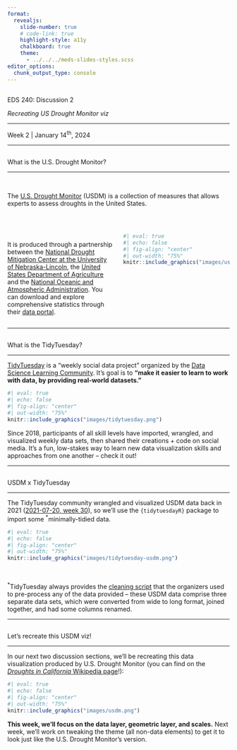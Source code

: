 ```yaml
---
format: 
  revealjs:
    slide-number: true
    # code-link: true
    highlight-style: a11y
    chalkboard: true
    theme: 
      - ../../../meds-slides-styles.scss
editor_options: 
  chunk_output_type: console
---
```


## {#title-slide data-menu-title="Title Slide" background="#047C91"} 

[EDS 240: Discussion 2]{.custom-title}

[*Recreating US Drought Monitor viz*]{.custom-subtitle}

<hr class="hr-dark-blue">

[Week 2 | January 14^th^, 2024]{.custom-subtitle3}

---

## {#what-is-USDM data-menu-title="What is USDM?"}

[What is the U.S. Drought Monitor?]{.slide-title}

<hr>

<br>

[The [U.S. Drought Monitor](https://droughtmonitor.unl.edu/){target="_blank"} (USDM) is a collection of measures that allows experts to assess droughts in the United States.]{.body-text-m}

<br>

:::: {.columns}

::: {.column width="50%"}
<br>
It is produced through a partnership between the [National Drought Mitigation Center at the University of Nebraska-Lincoln](https://drought.unl.edu/){target="_blank"}, the [United States Department of Agriculture](https://www.usda.gov/){target="_blank"} and the [National Oceanic and Atmospheric Administration](https://www.noaa.gov/){target="_blank"}. You can download and explore comprehensive statistics through their [data portal](https://droughtmonitor.unl.edu/DmData/DataDownload/ComprehensiveStatistics.aspx){target="_blank"}.
:::

::: {.column width="50%"}
```r
#| eval: true
#| echo: false
#| fig-align: "center"
#| out-width: "75%"
knitr::include_graphics("images/usdm-website.png")
```
:::
::::

---

## {#what-is-tidytuesday data-menu-title="What is tidytuesday?"}

[What is the TidyTuesday?]{.slide-title}

<hr>

[TidyTuesday](https://github.com/rfordatascience/tidytuesday){target="_blank"} is a "weekly social data project" organized by the [Data Science Learning Community](https://dslc.io/){target="_blank"}. It's goal is to **"make it easier to learn to work with data, by providing real-world datasets."**

```r
#| eval: true
#| echo: false
#| fig-align: "center"
#| out-width: "75%"
knitr::include_graphics("images/tidytuesday.png")
```

Since 2018, participants of all skill levels have imported, wrangled, and visualized weekly data sets, then shared their creations + code on social media. It's a fun, low-stakes way to learn new data visualization skills and approaches from one another -- check it out!

---

## {#usdm-tidytuesday data-menu-title="USDM x TidyTuesday"}

[USDM x TidyTuesday]{.slide-title}

<hr>

The TidyTuesday community wrangled and visualized USDM data back in 2021 ([2021-07-20, week 30](https://github.com/rfordatascience/tidytuesday/blob/master/data/2021/2021-07-20/readme.md){target="_blank"}), so we'll use the `{tidytuesdayR}` package to import some <sup>*</sup>minimally-tidied data.

```r
#| eval: true
#| echo: false
#| fig-align: "center"
#| out-width: "75%"
knitr::include_graphics("images/tidytuesday-usdm.png")
```

<br>

::: {.footer}
<sup>*</sup>TidyTuesday always provides the [cleaning script](https://github.com/rfordatascience/tidytuesday/blob/master/data/2021/2021-07-20/readme.md#cleaning-script){target="_blank"} that the organizers used to pre-process any of the data provided -- these USDM data comprise three separate data sets, which were converted from wide to long format, joined together, and had some columns renamed.
:::

---

## {#gameplan data-menu-title="Our gameplan"}

[Let's recreate this USDM viz!]{.slide-title}

<hr>

In our next two discussion sections, we'll be recreating this data visualization produced by U.S. Drought Monitor (you can find on the [*Droughts in California* Wikipedia page](https://en.wikipedia.org/wiki/Droughts_in_California)!):

```r
#| eval: true
#| echo: false
#| fig-align: "center"
#| out-width: "75%"
knitr::include_graphics("images/usdm.png")
```

**This week, we'll focus on the data layer, geometric layer, and scales.** Next week, we'll work on tweaking the theme (all non-data elements) to get it to look just like the U.S. Drought Monitor's version.

